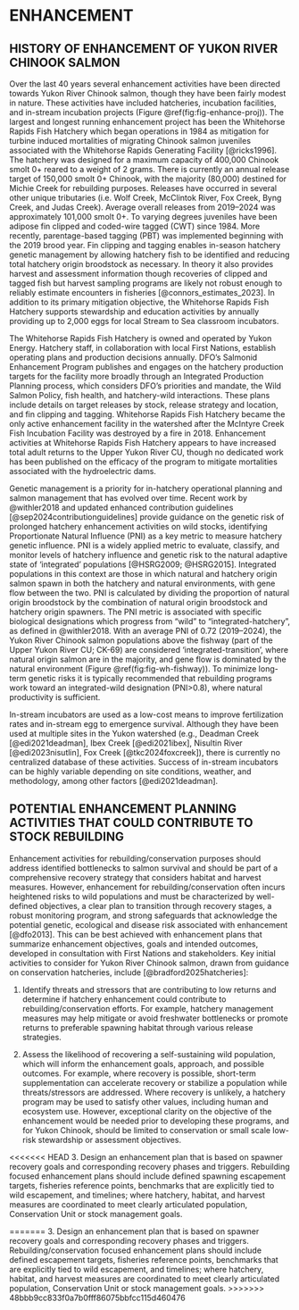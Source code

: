 # ENHANCEMENT {#sec:enhancement} 
 
## HISTORY OF ENHANCEMENT OF YUKON RIVER CHINOOK SALMON 
 

Over the last 40 years several enhancement activities have been directed towards Yukon River Chinook salmon, though they have been fairly modest in nature. These activities have included hatcheries, incubation facilities, and in-stream incubation projects (Figure \@ref(fig:fig-enhance-proj)). The largest and longest running enhancement project has been the Whitehorse Rapids Fish Hatchery which began operations in 1984 as mitigation for turbine induced mortalities of migrating Chinook salmon juveniles associated with the Whitehorse Rapids Generating Facility [@ricks1996]. The hatchery was designed for a maximum capacity of 400,000 Chinook smolt 0+ reared to a weight of 2 grams. There is currently an annual release target of 150,000 smolt 0+ Chinook, with the majority (80,000) destined for Michie Creek for rebuilding purposes. Releases have occurred in several other unique tributaries (i.e. Wolf Creek, McClintok River, Fox Creek, Byng Creek, and Judas Creek). Average overall releases from 2019--2024 was approximately 101,000 smolt 0+. To varying degrees juveniles have been adipose fin clipped and coded-wire tagged (CWT) since 1984. More recently, parentage-based tagging (PBT) was implemented beginning with the 2019 brood year. Fin clipping and tagging enables in-season hatchery genetic management by allowing hatchery fish to be identified and reducing total hatchery origin broodstock as necessary. In theory it also provides harvest and assessment information though recoveries of clipped and tagged fish but harvest sampling programs are likely not robust enough to reliably estimate encounters in fisheries [@connors_estimates_2023]. In addition to its primary mitigation objective, the Whitehorse Rapids Fish Hatchery supports stewardship and education activities by annually providing up to 2,000 eggs for local Stream to Sea classroom incubators.  
 
The Whitehorse Rapids Fish Hatchery is owned and operated by Yukon Energy. Hatchery staff, in collaboration with local First Nations, establish operating plans and production decisions annually.  DFO's Salmonid Enhancement Program publishes and engages on the hatchery production targets for the facility more broadly through an Integrated Production Planning process, which considers DFO's priorities and mandate, the Wild Salmon Policy, fish health, and hatchery-wild interactions. These plans include details on target releases by stock, release strategy and location, and fin clipping and tagging\footnote{DFO. In Press. Integrated Fisheries Management Plan Salmon Enhancement Program (SEP) data tables, Pacific Region\url{https://www.pac.dfo-mpo.gc.ca/sep-pmvs/data-donnees/index-eng.html}}. Whitehorse Rapids Fish Hatchery became the only active enhancement facility in the watershed after the McIntyre Creek Fish Incubation Facility was destroyed by a fire in 2018. Enhancement activities at Whitehorse Rapids Fish Hatchery appears to have increased total adult returns to the Upper Yukon River CU, though no dedicated work has been published on the efficacy of the program to mitigate mortalities associated with the hydroelectric dams. 

Genetic management is a priority for in-hatchery operational planning and salmon management that has evolved over time. Recent work by @withler2018 and updated enhanced contribution guidelines [@sep2024contributionguidelines] provide guidance on the genetic risk of prolonged hatchery enhancement activities on wild stocks, identifying Proportionate Natural Influence (PNI) as a key metric to measure hatchery genetic influence. PNI is a widely applied metric to evaluate, classify, and monitor levels of hatchery influence and genetic risk to the natural adaptive state of 'integrated' populations [@HSRG2009; @HSRG2015]. Integrated populations in this context are those in which natural and hatchery origin salmon spawn in both the hatchery and natural environments, with gene flow between the two. PNI is calculated by dividing the proportion of natural origin broodstock by the combination of natural origin broodstock and hatchery origin spawners. The PNI metric is associated with specific biological designations which progress from "wild" to "integrated-hatchery", as defined in @withler2018. With an average PNI of 0.72 (2019--2024), the Yukon River Chinook salmon populations above the fishway (part of the Upper Yukon River CU; CK-69) are considered 'integrated-transition', where natural origin salmon are in the majority, and gene flow is dominated by the natural environment (Figure \@ref(fig:fig-wh-fishway)). To minimize long-term genetic risks it is typically recommended that rebuilding programs work toward an integrated-wild designation (PNI>0.8), where natural productivity is sufficient. 

In-stream incubators are used as a low-cost means to improve fertilization rates and in-stream egg to emergence survival. Although they have been used at multiple sites in the Yukon watershed (e.g., Deadman Creek [@edi2021deadman], Ibex Creek [@edi2021ibex], Nisultin River [@edi2023nisutlin], Fox Creek [@tkc2024foxcreek]), there is currently no centralized database of these activities. Success of in-stream incubators can be highly variable depending on site conditions, weather, and methodology, among other factors [@edi2021deadman].  

## POTENTIAL ENHANCEMENT PLANNING ACTIVITIES THAT COULD CONTRIBUTE TO STOCK REBUILDING 

Enhancement activities for rebuilding/conservation purposes should address identified bottlenecks to salmon survival and should be part of a comprehensive recovery strategy that considers habitat and harvest measures. However, enhancement for rebuilding/conservation often incurs heightened risks to wild populations and must be characterized by well-defined objectives, a clear plan to transition through recovery stages, a robust monitoring program, and strong safeguards that acknowledge the potential genetic, ecological and disease risk associated with enhancement [@dfo2013]. This can be best achieved with enhancement plans that summarize enhancement objectives, goals and intended outcomes, developed in consultation with First Nations and stakeholders. Key initial activities to consider for Yukon River Chinook salmon, drawn from guidance on conservation hatcheries, include [@bradford2025hatcheries]: 
 
  1. Identify threats and stressors that are contributing to low returns and determine if hatchery enhancement could contribute to rebuilding/conservation efforts. For example, hatchery management measures may help mitigate or avoid freshwater bottlenecks or promote returns to preferable spawning habitat through various release strategies. 
 
  2. Assess the likelihood of recovering a self-sustaining wild population, which will inform the enhancement goals, approach, and possible outcomes. For example, where recovery is possible, short-term supplementation can accelerate recovery or stabilize a population while threats/stressors are addressed. Where recovery is unlikely, a hatchery program may be used to satisfy other values, including human and ecosystem use. However, exceptional clarity on the objective of the enhancement would be needed prior to developing these programs, and for Yukon Chinook, should be limited to conservation or small scale low-risk stewardship or assessment objectives.   
 
<<<<<<< HEAD
  3. Design an enhancement plan that is based on spawner recovery goals and corresponding recovery phases and triggers. Rebuilding focused enhancement plans should include defined spawning escapement targets, fisheries reference points, benchmarks that are explicitly tied to wild escapement, and timelines; where hatchery, habitat, and harvest measures are coordinated to meet clearly articulated population, Conservation Unit or stock management goals. 

=======
  3. Design an enhancement plan that is based on spawner recovery goals and corresponding recovery phases and triggers. Rebuilding/conservation focused enhancement plans should include defined escapement targets, fisheries reference points, benchmarks that are explicitly tied to wild escapement, and timelines; where hatchery, habitat, and harvest measures are coordinated to meet clearly articulated population, Conservation Unit or stock management goals. 
>>>>>>> 48bbb9cc833f0a7b0fff86075bbfcc115d460476
